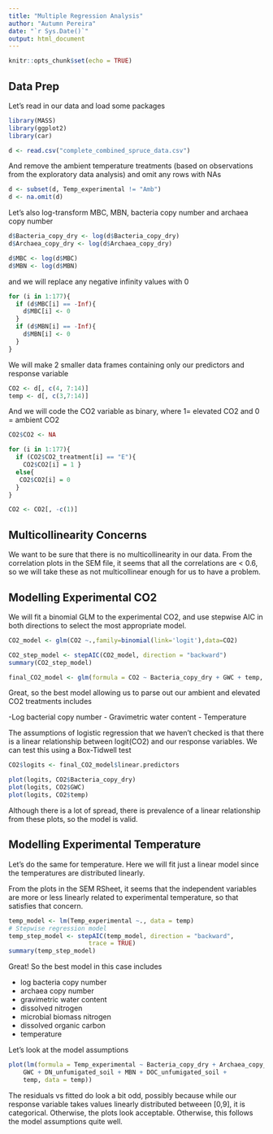 ```yaml
---
title: "Multiple Regression Analysis"
author: "Autumn Pereira"
date: "`r Sys.Date()`"
output: html_document
---
```


```r
knitr::opts_chunk$set(echo = TRUE)
```

## Data Prep

Let's read in our data and load some packages

```r
library(MASS)
library(ggplot2)
library(car)

d <- read.csv("complete_combined_spruce_data.csv")
```

And remove the ambient temperature treatments (based on observations from the exploratory data analysis) and omit any rows with NAs

```r
d <- subset(d, Temp_experimental != "Amb")
d <- na.omit(d)
```

Let's also log-transform MBC, MBN, bacteria copy number and archaea copy number

```r
d$Bacteria_copy_dry <- log(d$Bacteria_copy_dry)
d$Archaea_copy_dry <- log(d$Archaea_copy_dry)

d$MBC <- log(d$MBC)
d$MBN <- log(d$MBN)
```

and we will replace any negative infinity values with 0

```r
for (i in 1:177){
  if (d$MBC[i] == -Inf){
    d$MBC[i] <- 0
  }
  if (d$MBN[i] == -Inf){
    d$MBN[i] <- 0
  }
}
```


We will make 2 smaller data frames containing only our predictors and response variable

```r
CO2 <- d[, c(4, 7:14)]
temp <- d[, c(3,7:14)]
```

And we will code the CO2 variable as binary, where 1= elevated CO2 and 0 = ambient CO2

```r
CO2$CO2 <- NA

for (i in 1:177){
  if (CO2$CO2_treatment[i] == "E"){
    CO2$CO2[i] = 1 }
  else{
   CO2$CO2[i] = 0 
  }
}

CO2 <- CO2[, -c(1)]
```

## Multicollinearity Concerns

We want to be sure that there is no multicollinearity in our data. From the correlation plots in the SEM file, it seems that all the correlations are < 0.6, so we will take these as not multicollinear enough for us to have a problem.

## Modelling Experimental CO2

We will fit a binomial GLM to the experimental CO2, and use stepwise AIC in both directions to select the most appropriate model.

```r
CO2_model <- glm(CO2 ~.,family=binomial(link='logit'),data=CO2)

CO2_step_model <- stepAIC(CO2_model, direction = "backward")
summary(CO2_step_model)

final_CO2_model <- glm(formula = CO2 ~ Bacteria_copy_dry + GWC + temp, family = binomial(link = "logit"), data = CO2)
```

Great, so the best model allowing us to parse out our ambient and elevated CO2 treatments includes

-Log bacterial copy number
- Gravimetric water content
- Temperature

The assumptions of logistic regression that we haven't checked is that there is a linear relationship between logit(CO2) and our response variables. We can test this using a Box-Tidwell test

```r
CO2$logits <- final_CO2_model$linear.predictors
```

```r
plot(logits, CO2$Bacteria_copy_dry)
plot(logits, CO2$GWC)
plot(logits, CO2$temp)
```

Although there is a lot of spread, there is prevalence of a linear relationship from these plots, so the model is valid.

## Modelling Experimental Temperature

Let's do the same for temperature. Here we will fit just a linear model since the temperatures are distributed linearly.

From the plots in the SEM RSheet, it seems that the independent variables are more or less linearly related to experimental temperature, so that satisfies that concern.

```r
temp_model <- lm(Temp_experimental ~., data = temp)
# Stepwise regression model
temp_step_model <- stepAIC(temp_model, direction = "backward", 
                      trace = TRUE)
summary(temp_step_model)
```

Great! So the best model in this case includes

- log bacteria copy number
- archaea copy number
- gravimetric water content
- dissolved nitrogen
- microbial biomass nitrogen
- dissolved organic carbon
- temperature

Let's look at the model assumptions

```r
plot(lm(formula = Temp_experimental ~ Bacteria_copy_dry + Archaea_copy_dry + 
    GWC + DN_unfumigated_soil + MBN + DOC_unfumigated_soil + 
    temp, data = temp))
```
The residuals vs fitted do look a bit odd, possibly because while our response variable takes values linearly distributed betweeen [0,9], it is categorical. Otherwise, the plots look acceptable. Otherwise, this follows the model assumptions quite well.

